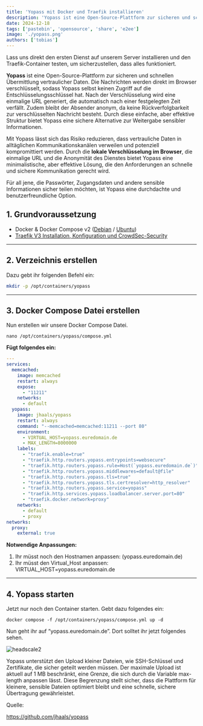```yaml
---
title: 'Yopass mit Docker und Traefik installieren'
description: 'Yopass ist eine Open-Source-Plattform zur sicheren und schnellen Übermittlung vertraulicher Daten.'
date: 2024-12-18
tags: ['pastebin', 'opensource', 'share', 'e2ee']
image: './yopass.png'
authors: ['tobias']
---
```


Lass uns direkt den ersten Dienst auf unserem Server installieren und den Traefik-Container testen, um sicherzustellen, dass alles funktioniert.

**Yopass** ist eine Open-Source-Plattform zur sicheren und schnellen Übermittlung vertraulicher Daten. Die Nachrichten werden direkt im Browser verschlüsselt, sodass Yopass selbst keinen Zugriff auf die Entschlüsselungsschlüssel hat. Nach der Verschlüsselung wird eine einmalige URL generiert, die automatisch nach einer festgelegten Zeit verfällt. Zudem bleibt der Absender anonym, da keine Rückverfolgbarkeit zur verschlüsselten Nachricht besteht. Durch diese einfache, aber effektive Struktur bietet Yopass eine sichere Alternative zur Weitergabe sensibler Informationen.

Mit Yopass lässt sich das Risiko reduzieren, dass vertrauliche Daten in alltäglichen Kommunikationskanälen verweilen und potenziell kompromittiert werden. Durch die **lokale Verschlüsselung im Browser**, die einmalige URL und die Anonymität des Dienstes bietet Yopass eine minimalistische, aber effektive Lösung, die den Anforderungen an schnelle und sichere Kommunikation gerecht wird.

Für all jene, die Passwörter, Zugangsdaten und andere sensible Informationen sicher teilen möchten, ist Yopass eine durchdachte und benutzerfreundliche Option.

## 1. Grundvoraussetzung

- Docker & Docker Compose v2 ([Debian](https://goneuland.de/docker-docker-compose-v2-auf-debian-bullseye-11-installieren/) / [Ubuntu](https://goneuland.de/docker-docker-compose-v2-auf-ubuntu-22-04-lts-installieren/))
- [Traefik V3 Installation, Konfiguration und CrowdSec-Security](https://goneuland.de/traefik-v3-installation-konfiguration-und-crowdsec-security/)

---

## 2. Verzeichnis erstellen

Dazu gebt ihr folgenden Befehl ein:
```bash
mkdir -p /opt/containers/yopass
```

---

## 3. Docker Compose Datei erstellen

Nun erstellen wir unsere Docker Compose Datei.
```shell
nano /opt/containers/yopass/compose.yml
```

**Fügt folgendes ein:**

```yaml title="compose.yml" 
---
services:
  memcached:
    image: memcached
    restart: always
    expose:
      - "11211"
    networks:
      - default
  yopass:
    image: jhaals/yopass
    restart: always
    command: "--memcached=memcached:11211 --port 80"
    environment:
      - VIRTUAL_HOST=yopass.euredomain.de
      - MAX_LENGTH=8000000
    labels:
      - "traefik.enable=true"
      - "traefik.http.routers.yopass.entrypoints=websecure"
      - "traefik.http.routers.yopass.rule=Host(`yopass.euredomain.de`)"
      - "traefik.http.routers.yopass.middlewares=default@file"
      - "traefik.http.routers.yopass.tls=true"
      - "traefik.http.routers.yopass.tls.certresolver=http_resolver"
      - "traefik.http.routers.yopass.service=yopass"
      - "traefik.http.services.yopass.loadbalancer.server.port=80"
      - "traefik.docker.network=proxy"
    networks:
      - default
      - proxy
networks:
  proxy:
    external: true
```


**Notwendige Anpassungen:**

1. Ihr müsst noch den Hostnamen anpassen: (yopass.euredomain.de)
2. Ihr müsst den Virtual_Host anpassen: VIRTUAL_HOST=yopass.euredomain.de

---

## 4. Yopass starten

Jetzt nur noch den Container starten. Gebt dazu folgendes ein:

```shell
docker compose -f /opt/containers/yopass/compose.yml up -d
```


Nun geht ihr auf “yopass.euredomain.de”. Dort solltet ihr jetzt folgendes sehen.

![headscale2](/static/images/yopass/yopass.png)

Yopass unterstützt den Upload kleiner Dateien, wie SSH-Schlüssel und Zertifikate, die sicher geteilt werden müssen. Der maximale Upload ist aktuell auf 1 MB beschränkt, eine Grenze, die sich durch die Variable max-length anpassen lässt. Diese Begrenzung stellt sicher, dass die Plattform für kleinere, sensible Dateien optimiert bleibt und eine schnelle, sichere Übertragung gewährleistet.

Quelle:

https://github.com/jhaals/yopass